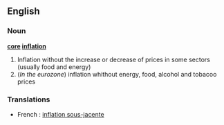 ==English==
===Noun===
'''[[core]] [[inflation]]'''
# Inflation without the increase or decrease of prices in some sectors (usually food and energy)
#(''In the eurozone'') inflation whithout energy, food, alcohol and tobacoo prices

===Translations===

*French : [[inflation sous-jacente]]